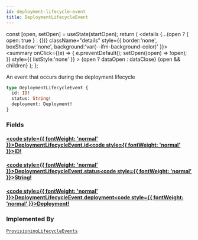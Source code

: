 ```yaml
---
id: deployment-lifecycle-event
title: DeploymentLifecycleEvent
---
```









  const [open, setOpen] = useState(startOpen);
  return (
    <details {...(open ? { open: true } : {})} className="details" style={{ border:'none', boxShadow:'none', background:'var(--ifm-background-color)' }}>
      <summary
        onClick={(e) => {
          e.preventDefault();
          setOpen((open) => !open);
        }}
        style={{ listStyle:'none' }}
      >
      {open ? dataOpen : dataClose}
      </summary>
      {open && children}
    </details>
  );
};








An event that occurs during the deployment lifecycle


```graphql
type DeploymentLifecycleEvent {
  id: ID!
  status: String!
  deployment: Deployment!
}
```




### Fields

#### [<code style={{ fontWeight: 'normal' }}>DeploymentLifecycleEvent.<b>id</b></code>](#)<Bullet />[<code style={{ fontWeight: 'normal' }}><b>ID!</b></code>](/swapi/types/scalars/id.mdx) <Badge class="badge badge--secondary badge--non_null" text="non-null"/> <Badge class="badge badge--secondary " text="scalar"/> 



#### [<code style={{ fontWeight: 'normal' }}>DeploymentLifecycleEvent.<b>status</b></code>](#)<Bullet />[<code style={{ fontWeight: 'normal' }}><b>String!</b></code>](/swapi/types/scalars/string.mdx) <Badge class="badge badge--secondary badge--non_null" text="non-null"/> <Badge class="badge badge--secondary " text="scalar"/> 



#### [<code style={{ fontWeight: 'normal' }}>DeploymentLifecycleEvent.<b>deployment</b></code>](#)<Bullet />[<code style={{ fontWeight: 'normal' }}><b>Deployment!</b></code>](/swapi/types/objects/deployment.mdx) <Badge class="badge badge--secondary badge--non_null" text="non-null"/> <Badge class="badge badge--secondary " text="object"/> 







### Implemented By

[`ProvisioningLifecycleEvents`](/swapi/types/unions/provisioning-lifecycle-events.mdx)  <Badge class="badge badge--secondary badge--relation" text="union"/>
